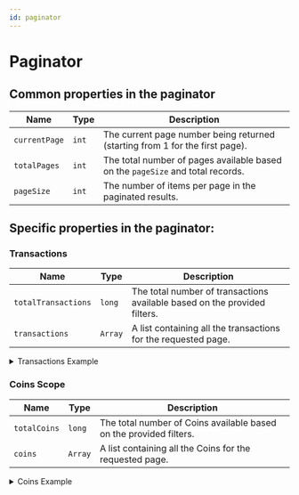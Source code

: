 ```yaml
---
id: paginator
---
```



# Paginator
## Common properties in the paginator

| Name                  | Type       |   Description                                                                                  |
|-----------------------|------------|-----------------------------------------------------------------------------------------------|
| `currentPage`         | `int`      | The current page number being returned (starting from 1 for the first page).                |
| `totalPages`          | `int`      | The total number of pages available based on the `pageSize` and total records.              |
| `pageSize`            | `int`      | The number of items per page in the paginated results.                                       |




## Specific properties in the paginator: 


### Transactions
| Name                  | Type       |   Description                                                                                  |
|-----------------------|------------|-----------------------------------------------------------------------------------------------|
| `totalTransactions`   | `long`     | The total number of transactions available based on the provided filters.                   |
| `transactions`        | `Array`    | A list containing all the transactions for the requested page.                              |


<details className='details-custom'>
  <summary>Transactions Example</summary>
```JSON

{
  "currentPage": 2,
  "totalPages": 5,
  "pageSize": 10,
  "totalTransactions": 45,
  "transactions": [
    
  ]
}


```

**Full Example**
  <div className="highlight-box get">
    <HttpMethodTag method={'GET'} /> **[/DneroArk/transactions/Transactions](./transactions/TransactionsAll)**
  </div>
</details>


### Notification

| Name                  | Type       |   Description                                                                                  |
|-----------------------|------------|-----------------------------------------------------------------------------------------------|
| `totalNotifications`  | `long`     | The total number of transactions available based on the provided filters.                   |
| `notifications`       | `Array`    | A list containing all the notifications for the requested page.                              |


<details className='details-custom'>
  <summary className='details-custom'>Notfications Example</summary>
```JSON
{
  "currentPage": 2,
  "totalPages": 5,
  "pageSize": 10,
  "totalTransactions": 45,
  "notifications": [    

    ]
}

```
**Full Example**

 <div className="highlight-box get">
    <HttpMethodTag method={'GET'} /> **[/DneroArk/notifications](./notifications/NotificationsAll)**
  </div>
</details>

### Coins Scope

| Name                  | Type       |   Description                                                                                  |
|-----------------------|------------|-----------------------------------------------------------------------------------------------|
| `totalCoins`          | `long`     | The total number of Coins available based on the provided filters.                   |
| `coins`               | `Array`    | A list containing all the Coins for the requested page.                              |

<details className='details-custom'>
  <summary>Coins Example</summary>
```JSON
{
  "currentPage": 1,
  "totalPages": 5,
  "pageSize": 2,
  "totalCoins": 10,
  "coins": [    
  ]
}

```

**Full Example**
  <div className="highlight-box get">
    <HttpMethodTag method={'GET'} /> **[/DneroArk/coins](./Coins/coinsAll)**
  </div>

</details>  